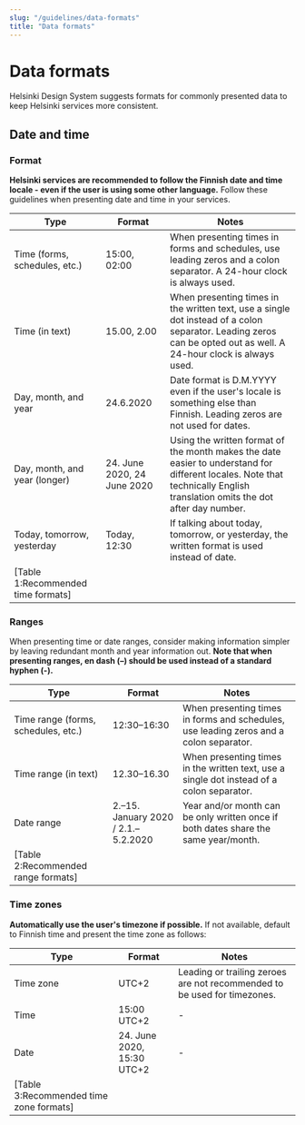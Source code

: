 ```yaml
---
slug: "/guidelines/data-formats"
title: "Data formats"
---
```



# Data formats

<LeadParagraph>
  Helsinki Design System suggests formats for commonly presented data to keep Helsinki services more consistent.
</LeadParagraph>

## Date and time

### Format
**Helsinki services are recommended to follow the Finnish date and time locale - even if the user is using some other language.** Follow these guidelines when presenting date and time in your services.

Type                            | Format                        | Notes
--------------------------------|-------------------------------|----------------------------------------------------------------------------------------------------------------------------------------------------------------------
Time (forms, schedules, etc.)   | 15:00, 02:00                  | When presenting times in forms and schedules, use leading zeros and a colon separator. A 24-hour clock is always used.
Time (in text)                  | 15.00, 2.00                   | When presenting times in the written text, use a single dot instead of a colon separator. Leading zeros can be opted out as well. A 24-hour clock is always used.
Day, month, and year            | 24.6.2020                     | Date format is D.M.YYYY even if the user's locale is something else than Finnish. Leading zeros are not used for dates.
Day, month, and year (longer)   | 24. June 2020, 24 June 2020   | Using the written format of the month makes the date easier to understand for different locales. Note that technically English translation omits the dot after day number.
Today, tomorrow, yesterday      | Today, 12:30                  | If talking about today, tomorrow, or yesterday, the written format is used instead of date.
[Table 1:Recommended time formats]|

### Ranges
When presenting time or date ranges, consider making information simpler by leaving redundant month and year information out. **Note that when presenting ranges, en dash (–) should be used instead of a standard hyphen (-).**

Type                                  | Format                                 | Notes
--------------------------------------|----------------------------------------|---------------------------------------------------------------------------------------
Time range (forms, schedules, etc.)   | 12:30–16:30                            | When presenting times in forms and schedules, use leading zeros and a colon separator. 
Time range (in text)                  | 12.30–16.30                            | When presenting times in the written text, use a single dot instead of a colon separator.
Date range                            | 2.–15. January 2020 / 2.1.–5.2.2020    | Year and/or month can be only written once if both dates share the same year/month.
[Table 2:Recommended range formats]|

### Time zones
**Automatically use the user's timezone if possible.** If not available, default to Finnish time and present the time zone as follows:

Type       | Format                          | Notes
-----------|---------------------------------|---------------------------------------------------------------------------------------------
Time zone  | UTC+2                           | Leading or trailing zeroes are not recommended to be used for timezones.
Time       | 15:00 UTC+2                     | -
Date       | 24. June 2020, 15:30 UTC+2      | -
[Table 3:Recommended time zone formats]|